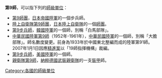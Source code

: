 '''第9師'''，可以指下列的[[師_(軍隊)|師級單位]]：
* [[第9師團|第9師團]]，[[日本帝國陸軍|日本帝國陸軍]]的一個步兵師。
* [[陸上自衛隊第9師團|陸上自衛隊第9師團]]，[[日本|日本]][[陸上自衛隊|陸上自衛隊]]的一個[[師團|師團]]。
*[[大韓民國第9步兵師|第9步兵師]]，[[韓國陸軍|韓國陸軍]]的一個師，別稱「白馬部隊」。
*[[中華民國陸軍第9師|中華民國陸軍第9師]]（1952年-1961年），[[中華民國陸軍|中華民國陸軍]]的一個師，別稱「大膽部隊」。師名數度變更。前身為1933年於中國東北整編而成的陸軍第91師。2007年1月1日因應[[精進案|精進案]]以「19師指揮機構」裁編。
*[[美國陸軍第9步兵師|第9步兵師]]，[[美國陸軍|美國陸軍]]的一個師。
*[[親衛隊第9師|親衛隊第9師]]，[[納粹德國|納粹德國]][[武裝親衛隊|武裝親衛隊]]的一支[[裝甲部隊|裝甲]]師。

{{消歧义|L|Cat=三字消歧义}}

[[Category:各國的師級單位|Category:各國的師級單位]]
